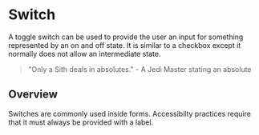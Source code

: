 

<Meta title="Components/Switch" component={Switch}></Meta>

# Switch

A toggle switch can be used to provide the user an input for something represented by an on and off
state. It is similar to a checkbox except it normally does not allow an intermediate state.

> "Only a Sith deals in absolutes." - A Jedi Master stating an absolute

## Overview

Switches are commonly used inside forms. Accessibilty practices require that it must always be
provided with a label.

<Story name="Default">
  <Switch label="Nice" />
</Story>

<Props of={Switch} />
